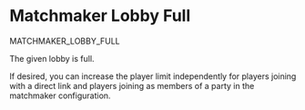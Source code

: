 # Matchmaker Lobby Full

<Summary>MATCHMAKER_LOBBY_FULL</Summary>

The given lobby is full.

If desired, you can increase the player limit independently for players joining with a direct link and players joining as members of a party in the matchmaker configuration.
